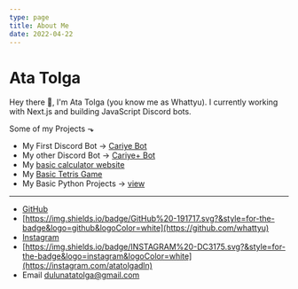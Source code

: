 ```yaml
---
type: page
title: About Me
date: 2022-04-22
---
```


# Ata Tolga

Hey there 🙋, I'm Ata Tolga (you know me as Whattyu). I currently working with Next.js and building JavaScript Discord bots.

Some of my Projects ⬎
- My First Discord Bot -> [Cariye Bot](https://cariyebot.github.io/)
- My other Discord Bot -> [Cariye+ Bot](https://top.gg/bot/849663572308918343)
- My [basic calculator website](https://calculate.whattyu.repl.co)
- My [Basic Tetris Game](https://tetris-game.whattyu.repl.co/)
- My Basic Python Projects -> [view](https://github.com/whattyu/Python-Projects)
---

- [GitHub](https://github.com/whattyu)
- [https://img.shields.io/badge/GitHub%20-191717.svg?&style=for-the-badge&logo=github&logoColor=white](https://github.com/whattyu)
- [Instagram](https://instagram.com/atatolgadln)
- [https://img.shields.io/badge/INSTAGRAM%20-DC3175.svg?&style=for-the-badge&logo=instagram&logoColor=white](https://instagram.com/atatolgadln)
- Email dulunatatolga@gmail.com
